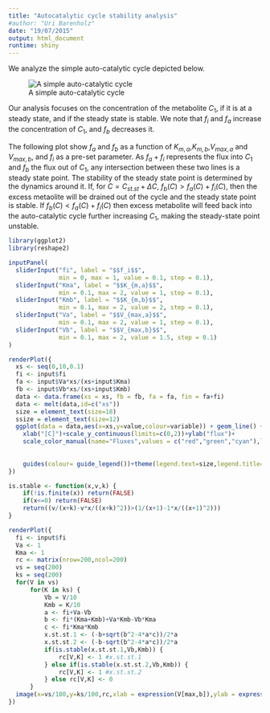 ```yaml
---
title: "Autocatalytic cycle stability analysis"
#author: "Uri Barenholz"
date: "19/07/2015"
output: html_document
runtime: shiny
---
```


We analyze the simple auto-catalytic cycle depicted below.

![A simple auto-catalytic cycle](cycle4.png)

Our analysis focuses on the concentration of the metabolite $C_1$, if it is at a steady state, and if the steady state is stable.
We note that $f_i$ and $f_a$ increase the concentration of $C_1$, and $f_b$ decreases it.

The following plot show $f_a$ and $f_b$ as a function of $K_{m,a}$,$K_{m,b}$,$V_{max,a}$ and $V_{max,b}$, and $f_i$ as a pre-set parameter.
As $f_a+f_i$ represents the flux into $C_1$ and $f_b$ the flux out of $C_1$, any intersection between these two lines is a steady state point.
The stability of the steady state point is determined by the dynamics around it.
If, for $C=C_{st.st}+\Delta C$, $f_b(C)>f_a(C)+f_i(C)$, then the excess metaolite will be drained out of the cycle and the steady state point is stable.
If $f_b(C)<f_a(C)+f_i(C)$ then excess metabolite will feed back into the auto-catalytic cycle further increasing $C_1$, making the steady-state point unstable.

```r
library(ggplot2)
library(reshape2)

inputPanel(
  sliderInput("fi", label = "$$f_i$$",
              min = 0, max = 1, value = 0.1, step = 0.1),
  sliderInput("Kma", label = "$$K_{m,a}$$",
              min = 0.1, max = 2, value = 1, step = 0.1),
  sliderInput("Kmb", label = "$$K_{m,b}$$",
              min = 0.1, max = 2, value = 2, step = 0.1),
  sliderInput("Va", label = "$$V_{max,a}$$",
              min = 0.1, max = 2, value = 1, step = 0.1),
  sliderInput("Vb", label = "$$V_{max,b}$$",
              min = 0.1, max = 2, value = 1.5, step = 0.1)
)

renderPlot({
  xs <- seq(0,10,0.1)
  fi <- input$fi
  fa <- input$Va*xs/(xs+input$Kma)
  fb <- input$Vb*xs/(xs+input$Kmb)
  data <- data.frame(xs = xs, fb = fb, fa = fa, fin = fa+fi)
  data <- melt(data,id=c("xs"))
  size = element_text(size=18)
  ssize = element_text(size=12)
  ggplot(data = data,aes(x=xs,y=value,colour=variable)) + geom_line() +
    xlab("[C]")+scale_y_continuous(limits=c(0,2))+ylab("flux")+
    scale_color_manual(name="Fluxes",values = c("red","green","cyan"),labels=c(expression(f[b]),
                                                                               expression(f[a]),
                                                                               expression(f[a]+f[i])))+
    guides(colour= guide_legend())+theme(legend.text=size,legend.title=size,axis.text=ssize,axis.title=size)
})

is.stable <- function(x,v,k) {
    if(!is.finite(x)) return(FALSE)
    if(x<=0) return(FALSE)
    return((v/(x+k)-v*x/((x+k)^2))>(1/(x+1)-1*x/((x+1)^2)))
}

renderPlot({
  fi <- input$fi
  Va <- 1
  Kma <- 1
  rc <- matrix(nrow=200,ncol=200)
  vs = seq(200)
  ks = seq(200)
  for(V in vs) 
      for(K in ks) {
          Vb = V/10
          Kmb = K/10
          a <- fi+Va-Vb
          b <- fi*(Kma+Kmb)+Va*Kmb-Vb*Kma
          c <- fi*Kma*Kmb
          x.st.st.1 <- (-b+sqrt(b^2-4*a*c))/2*a
          x.st.st.2 <- (-b-sqrt(b^2-4*a*c))/2*a
          if(is.stable(x.st.st.1,Vb,Kmb)) {
              rc[V,K] <- 1 #x.st.st.1
          } else if(is.stable(x.st.st.2,Vb,Kmb)) {
              rc[V,K] <- 1 #x.st.st.2
          } else rc[V,K] <- 0
      }
  image(x=vs/100,y=ks/100,rc,xlab = expression(V[max,b]),ylab = expression(K[m,b]))
})

```


